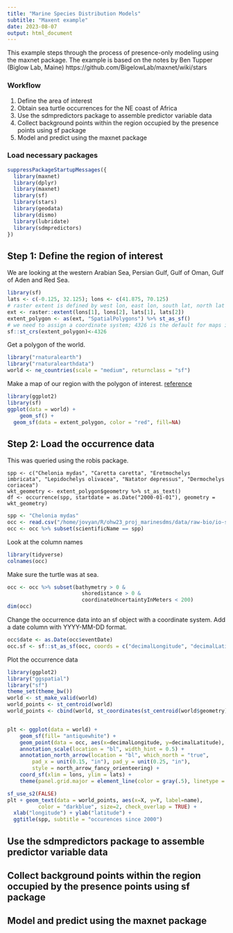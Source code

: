 ```yaml
---
title: "Marine Species Distribution Models"
subtitle: "Maxent example"
date: 2023-08-07
output: html_document
---
```


This example steps through the process of presence-only modeling using the maxnet package. The example is based on the notes by Ben Tupper (Biglow Lab, Maine) https://github.com/BigelowLab/maxnet/wiki/stars

### Workflow

1. Define the area of interest
2. Obtain sea turtle occurrences for the NE coast of Africa
3. Use the sdmpredictors package to assemble predictor variable data
4.  Collect background points within the region occupied by the presence points using sf package
5. Model and predict using the maxnet package

### Load necessary packages

```r
suppressPackageStartupMessages({
  library(maxnet)
  library(dplyr)
  library(maxnet)
  library(sf)
  library(stars)
  library(geodata)
  library(dismo)
  library(lubridate)
  library(sdmpredictors)
})
```

## Step 1: Define the region of interest

We are looking at the western Arabian Sea, Persian Gulf, Gulf of Oman, Gulf of Aden and Red Sea.

```r
library(sf)
lats <- c(-0.125, 32.125); lons <- c(41.875, 70.125)
# raster extent is defined by west lon, east lon, south lat, north lat
ext <- raster::extent(lons[1], lons[2], lats[1], lats[2])
extent_polygon <- as(ext, "SpatialPolygons") %>% st_as_sf()
# we need to assign a coordinate system; 4326 is the default for maps in sf
sf::st_crs(extent_polygon)<-4326
```

Get a polygon of the world.
```r
library("rnaturalearth")
library("rnaturalearthdata")
world <- ne_countries(scale = "medium", returnclass = "sf")
```

Make a map of our region with the polygon of interest. [reference](https://r-spatial.org/r/2018/10/25/ggplot2-sf.html)
```r
library(ggplot2)
library(sf)
ggplot(data = world) +
    geom_sf() + 
  geom_sf(data = extent_polygon, color = "red", fill=NA)
```


## Step 2: Load the occurrence data

This was queried using the robis package.

```
spp <- c("Chelonia mydas", "Caretta caretta", "Eretmochelys imbricata", "Lepidochelys olivacea", "Natator depressus", "Dermochelys coriacea")
wkt_geometry <- extent_polygon$geometry %>% st_as_text()
df <- occurrence(spp, startdate = as.Date("2000-01-01"), geometry = wkt_geometry)
```

```r
spp <- "Chelonia mydas"
occ <- read.csv("/home/jovyan/R/ohw23_proj_marinesdms/data/raw-bio/io-sea-turtles.csv")
occ <- occ %>% subset(scientificName == spp)
```

Look at the column names
```r
library(tidyverse)
colnames(occ)
```

Make sure the turtle was at sea.
```r
occ <- occ %>% subset(bathymetry > 0 & 
                        shoredistance > 0 & 
                        coordinateUncertaintyInMeters < 200)
dim(occ)
```

Change the occurrence data into an sf object with a coordinate system. Add a date column with YYYY-MM-DD format.

```r
occ$date <- as.Date(occ$eventDate)
occ.sf <- sf::st_as_sf(occ, coords = c("decimalLongitude", "decimalLatitude"), crs = 4326)
```

Plot the occurrence data

```r
library(ggplot2)
library("ggspatial")
library("sf")
theme_set(theme_bw())
world <- st_make_valid(world)
world_points <- st_centroid(world)
world_points <- cbind(world, st_coordinates(st_centroid(world$geometry)))


plt <- ggplot(data = world) +
    geom_sf(fill= "antiquewhite") +
    geom_point(data = occ, aes(x=decimalLongitude, y=decimalLatitude), color = "red", size=0.1) +
    annotation_scale(location = "bl", width_hint = 0.5) +
    annotation_north_arrow(location = "bl", which_north = "true", 
        pad_x = unit(0.15, "in"), pad_y = unit(0.25, "in"),
        style = north_arrow_fancy_orienteering) +
    coord_sf(xlim = lons, ylim = lats) +
    theme(panel.grid.major = element_line(color = gray(.5), linetype = "dashed", size = 0.5), panel.background = element_rect(fill = "aliceblue"))

sf_use_s2(FALSE)
plt + geom_text(data = world_points, aes(x=X, y=Y, label=name),
          color = "darkblue", size=2, check_overlap = TRUE) +
  xlab("longitude") + ylab("latitude") + 
  ggtitle(spp, subtitle = "occurences since 2000")

```

## Use the sdmpredictors package to assemble predictor variable data

## Collect background points within the region occupied by the presence points using sf package

## Model and predict using the maxnet package

